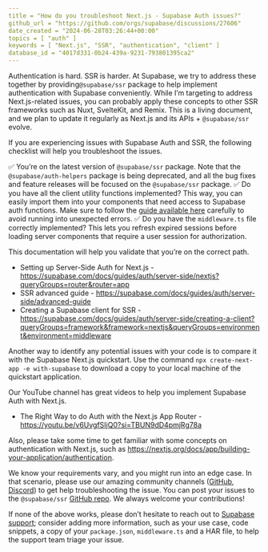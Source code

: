 ```yaml
---
title = "How do you troubleshoot Next.js - Supabase Auth issues?"
github_url = "https://github.com/orgs/supabase/discussions/27606"
date_created = "2024-06-28T03:26:44+00:00"
topics = [ "auth" ]
keywords = [ "Next.js", "SSR", "authentication", "client" ]
database_id = "4017d331-0b24-439a-9231-793801395ca2"
---
```


Authentication is hard. SSR is harder. At Supabase, we try to address these together by providing`@supabase/ssr` package to help implement authentication with Supabase conveniently. While I’m targeting to address Next.js-related issues, you can probably apply these concepts to other SSR frameworks such as Nuxt, SvelteKit, and Remix. This is a living document, and we plan to update it regularly as Next.js and its APIs + `@supabase/ssr` evolve.

If you are experiencing issues with Supabase Auth and SSR, the following checklist will help you troubleshoot the issues.

✅ You’re on the latest version of `@supabase/ssr` package. Note that the `@supabase/auth-helpers` package is being deprecated, and all the bug fixes and feature releases will be focused on the `@supabase/ssr` package.
✅ Do you have all the client utility functions implemented? This way, you can easily import them into your components that need access to Supabase auth functions. Make sure to follow the [guide available here](https://supabase.com/docs/guides/auth/server-side/creating-a-client?queryGroups=framework&framework=nextjs&queryGroups=environment&environment=client-component#creating-a-client) carefully to avoid running into unexpected errors.
✅ Do you have the `middleware.ts` file correctly implemented? This lets you refresh expired sessions before loading server components that require a user session for authorization.

This documentation will help you validate that you’re on the correct path.

- Setting up Server-Side Auth for Next.js - https://supabase.com/docs/guides/auth/server-side/nextjs?queryGroups=router&router=app
- SSR advanced guide - https://supabase.com/docs/guides/auth/server-side/advanced-guide
- Creating a Supabase client for SSR - https://supabase.com/docs/guides/auth/server-side/creating-a-client?queryGroups=framework&framework=nextjs&queryGroups=environment&environment=middleware

Another way to identify any potential issues with your code is to compare it with the Supabase Next.js quickstart. Use the command `npx create-next-app -e with-supabase` to download a copy to your local machine of the quickstart application.

Our YouTube channel has great videos to help you implement Supabase Auth with Next.js.

- The Right Way to do Auth with the Next.js App Router - https://youtu.be/v6UvgfSIjQ0?si=TBUN9dD4pmjRg78a

Also, please take some time to get familiar with some concepts on authentication with Next.js, such as https://nextjs.org/docs/app/building-your-application/authentication.

We know your requirements vary, and you might run into an edge case. In that scenario, please use our amazing community channels ([GitHub](https://github.com/orgs/supabase/discussions), [Discord](https://discord.gg/rxTfewPvys)) to get help troubleshooting the issue. You can post your issues to the `@supabase/ssr` [GitHub repo](https://github.com/supabase/ssr/issues). We always welcome your contributions!

If none of the above works, please don’t hesitate to reach out to [Supabase support](https://supabase.help); consider adding more information, such as your use case, code snippets, a copy of your `package.json`, `middleware.ts` and a HAR file, to help the support team triage your issue.
